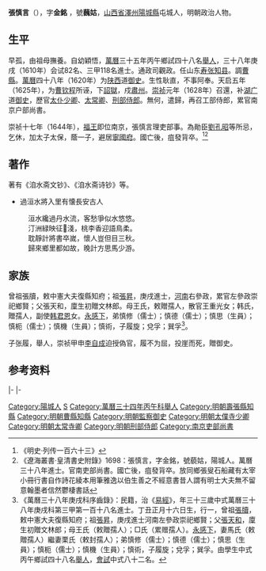 {{明清人物信息框
| 姓名 = 張慎言
| 原名 =
| 圖片名稱= 
| 圖片大小 =
| 圖片說明 = 
| 最高職務 = 南京吏部尚書
| 國家 = 大明 
| 爵位 =
| 籍貫 = [[山西省|山西省]][[澤州|澤州]][[陽城縣|陽城縣]]
| 族裔 = 
| 旗籍 = 
| 字號 = 字金銘 ，號蘶姑
| 諡號 =
| 出生日期 = 萬曆五年（1577年）正月十六日
| 出生地點 =
| 逝世日期 = 弘光元年（1645年）
| 逝世地點 =
| 墓葬 =
| 配偶 = 妻馬氏（敕贈孺人）；繼妻栗氏（敕封孺人）
| 親屬 = 祖父 [[張昇_(嘉靖進士)|張昇]]
| 出身 =
* 萬曆三十四年丙午科舉人
* 萬曆三十八年庚戌科進士
| 經歷 =
| 著作 =  
*《洎水斋文钞》
*《洎水斋诗钞》
}}
'''張慎言'''（{{bd|1577年||1645年||Zhang}}），字'''金銘''' ，號'''蘶姑'''，[[山西省|山西省]][[澤州|澤州]][[陽城縣|陽城縣]]屯城人，明朝政治人物。

==生平==
早孤，由祖母撫養。自幼穎悟，[[萬曆|萬曆]]三十五年丙午鄉試四十八名[[舉人|舉人]]，三十八年庚戌（1610年）会试82名、三甲118名進士。通政司觀政。任山东[[寿张|寿张]][[知县|知县]]。調[[曹縣|曹縣]]。[[萬曆|萬曆]]四十八年（1620年）为[[陕西|陕西]]道[[御史|御史]]。生性耿直，不事阿奉。天启五年（1625年），为[[曹钦程|曹钦程]]所诬，下[[詔獄|詔獄]]，戍[[肅州|肅州]]。[[崇祯|崇祯]]元年（1628年）召還，补[[湖广|湖广]]道[[御史|御史]]，歷官[[太仆|太仆]][[少卿|少卿]]、[[太常卿|太常卿]]、[[刑部侍郎|刑部侍郎]]。無何，遣歸，再召工部侍郎，累官南京户部尚書。

崇祯十七年（1644年），[[朱由崧|福王]]即位南京，張慎言理吏部事。為勛臣[[劉孔昭|劉孔昭]]等所忌，乞休，加太子太保，蔭一子，避居[[寧國府|寧國府]]。國亡後，疽發背卒。<ref>《明史·列传一百六十三》</ref><ref>《遼海叢書·皇清書史附錄》1698：張慎言，字金銘，號藐姑，陽城人。萬曆三十八年進士。官南吏部尚書。國亡後，疽發背卒。放同鄉張叟石船藏有太宰小冊行書自作詩花綾本用筆雅逸以伯生善之不經意書昔人謂有明士大夫無不留意翰墨者信然鬱棲書話</ref>

==著作==
著有《洎水斋文钞》、《洎水斋诗钞》等。
*過洹水將入里有懐長安古人
:洹水纔過丹水流，客愁爭似水悠悠。
:汀洲緑映征𫀆淺，桃李香迎語鳥柔。
:耽靜計將書卒嵗，懷人豈但目三秋。
:歸來鄉里都如故，晚計方思馬少游。

==家族==
曾祖張牘，敕中憲大夫復縣知府；祖[[張昇_(嘉靖進士)|張昇]]，庚戌進士，[[河南|河南]]右參政，累官左參政崇祀鄉賢；父張天和，廩生初贈文林郎。母王氏，敕贈孺人，散官王重光女；韩氏，贈孺人，副使[[韩君恩|韩君恩]]女。[[永感下|永感下]]，弟慎修（儒士）；慎德（儒士）；慎思（生員）；慎枙（儒士）；慎機（生員）；慎術，子履旋；兌孚；巽孚<ref>《萬曆三十八年庚戌科序齒錄》：民籍，治《[[易經|易經]]》，年三十三歲中式萬曆三十八年庚戌科第三甲第一百十八名進士。丁丑正月十六日生，行一，曾祖[[張牘|張牘]]，敕中憲大夫復縣知府；祖[[張昇|張昇]]，庚戌進士河南左參政崇祀鄉賢；父[[張天和|張天和]]，廩生初贈文林郎；母王氏（敕贈孺人）；□氏（累赠孺人）。[[永感下|永感下]]，妻馬氏（敕贈孺人）繼妻栗氏（敕封孺人）；弟慎修（儒士）；慎德（儒士）；慎思（生員）；慎枙（儒士）；慎機（生員）；慎術，子履旋；兌孚；巽孚。由學生中式丙午鄉試四十八名[[舉人|舉人]]，[[會試|會試]]中式八十二名。</ref>。

子张履，舉人，崇祯甲申[[李自成|李自成]]迫授偽官，履不为屈，投崖而死，贈御史。

== 参考资料 ==
{{reflist}}

{{start box}}
{{s-off}}
{{s-before|[[仇維禎|仇維禎]]}}
{{s-title|[[南京六部|南京]][[戶部尚書|戶部尚書]]|1640年－1643年}}
{{s-after|[[胡應台|胡應台]]}}
|-
{{s-before|[[李遇知|李遇知]]}}
{{s-title|rows=2|[[南明|南明]]（[[南京六部|南京]]）[[吏部尚書|吏部尚書]]|1644年}}
{{s-after|rows=2|[[徐石麒|徐石麒]]}}
|-
{{s-before|[[史可法|史可法]]<br><small>（署）</small>|南京吏部尚書}}
{{end box}}

{{萬曆三十八年庚戌科殿试金榜}}

{{Authority control}}

{{DEFAULTSORT:Zhang張}}
[[Category:陽城人|Category:陽城人]]
[[Category:張姓|S]]
[[Category:萬曆三十四年丙午科舉人|Category:萬曆三十四年丙午科舉人]]
[[Category:明朝壽張縣知縣|Category:明朝壽張縣知縣]]
[[Category:明朝曹縣知縣|Category:明朝曹縣知縣]]
[[Category:明朝監察御史|Category:明朝監察御史]]
[[Category:明朝太僕寺少卿|Category:明朝太僕寺少卿]]
[[Category:明朝太常寺卿|Category:明朝太常寺卿]]
[[Category:明朝刑部侍郎|Category:明朝刑部侍郎]]
[[Category:南京吏部尚書|Category:南京吏部尚書]]